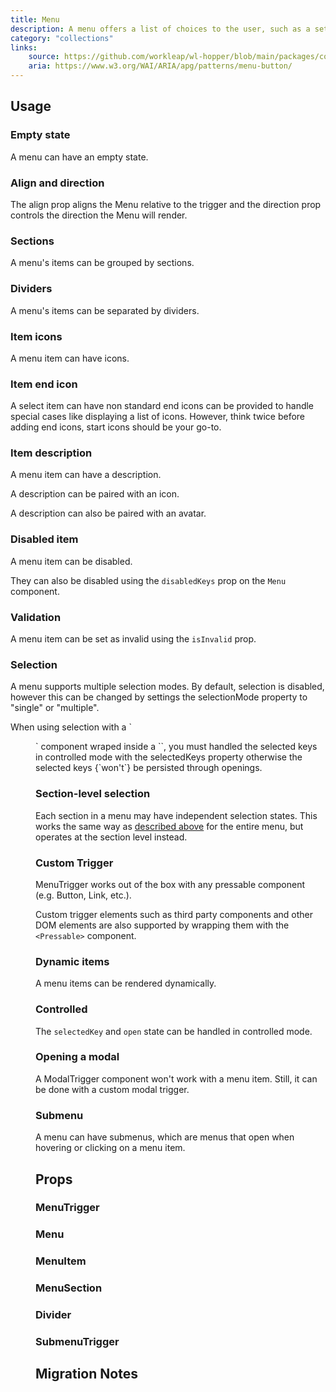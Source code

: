 ```yaml
---
title: Menu
description: A menu offers a list of choices to the user, such as a set of actions or functions.
category: "collections"
links:
    source: https://github.com/workleap/wl-hopper/blob/main/packages/components/src/menu/src/Menu.tsx
    aria: https://www.w3.org/WAI/ARIA/apg/patterns/menu-button/
---
```


<Example src="menu/docs/Preview" isOpen />

## Usage

### Empty state

A menu can have an empty state.

<Example src="menu/docs/Empty" />

### Align and direction

The align prop aligns the Menu relative to the trigger and the direction prop controls the direction the Menu will render.

<Example src="menu/docs/AlignDirection" />

### Sections

A menu's items can be grouped by sections.

<Example src="menu/docs/Sections" />

### Dividers

A menu's items can be separated by dividers.

<Example src="menu/docs/Dividers" />

### Item icons

A menu item can have icons.

<Example src="menu/docs/ItemIcon" />

### Item end icon

A select item can have non standard end icons can be provided to handle special cases like displaying a list of icons.
However, think twice before adding end icons, start icons should be your go-to.

<Example src="menu/docs/ItemEndIcon" />

### Item description

A menu item can have a description.

<Example src="menu/docs/ItemDescription" />

A description can be paired with an icon.

<Example src="menu/docs/ItemDescriptionIcon" />

A description can also be paired with an avatar.

<Example src="menu/docs/ItemDescriptionAvatar" />

### Disabled item

A menu item can be disabled.

<Example src="menu/docs/DisabledItem" />

They can also be disabled using the `disabledKeys` prop on the `Menu` component.

<Example src="menu/docs/DisabledKeys" />

### Validation

A menu item can be set as invalid using the `isInvalid` prop.

<Example src="menu/docs/Validation" />

### Selection

A menu supports multiple selection modes.
By default, selection is disabled, however this can be changed by settings the selectionMode property to "single" or "multiple".

<Callout variant="information">
When using selection with a `<Menu>` component wraped inside a `<MenuTrigger>`, you must handled the selected keys in controlled mode with the selectedKeys property otherwise the selected keys {`won't`} be persisted through openings.
</Callout>

<Example src="menu/docs/Selection" />

### Section-level selection

Each section in a menu may have independent selection states. This works the same way as [described above](/components/Menu#usage-selection) for the entire menu, but operates at the section level instead.

<Example src="menu/docs/SectionLevelSelection" />

### Custom Trigger

MenuTrigger works out of the box with any pressable component (e.g. Button, Link, etc.).

Custom trigger elements such as third party components and other DOM elements are also supported by wrapping them with the `<Pressable>` component.

<Example src="menu/docs/CustomTrigger" />

### Dynamic items

A menu items can be rendered dynamically.

<Example src="menu/docs/DynamicItems" />

### Controlled

The `selectedKey` and `open` state can be handled in controlled mode.

<Example src="menu/docs/Controlled" />

### Opening a modal

A ModalTrigger component won't work with a menu item. Still, it can be done with a custom modal trigger.

<Example src="menu/docs/OpeningModal" />

### Submenu

A menu can have submenus, which are menus that open when hovering or clicking on a menu item.

<Example src="menu/docs/Submenu" />

## Props

### MenuTrigger

<PropTable component="MenuTrigger" />

### Menu

<PropTable component="Menu" />

### MenuItem

<PropTable component="MenuItem" />

### MenuSection

<PropTable component="MenuSection" />

### Divider

<PropTable component="Divider" />

### SubmenuTrigger

<PropTable component="SubmenuTrigger" />

## Migration Notes

<MigrateGuide src="menu/docs/migration-notes" />
